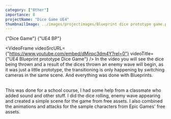 ```yaml
---
category: ["Other"]
importance: 8
projectName: "Dice Game UE4"
thumbnailImage: ../images/projectimages/Blueprint dice prototype game.png
---
```


<AsciiText bClassStyling={true}>{"Dice Game"}</AsciiText>
<AsciiText bClassStyling={true}>{"UE4 BP"}</AsciiText>

<VideoFrame 
videoSrcURL={"https://www.youtube.com/embed/dMirpc3dm4Y?rel=0"}
videoTitle={"UE4 Blueprint prototype Dice Game"}
/>
In the video you will see the dice being thrown and a result of the dices thrown an enemy wave will begin, as it was just a little prototype,
the transitioning is only happening by switching cameras in the same scene. And everything was done with Blueprints.
<br/>
<br/>

This was done for a school course, I had some help from a classmate who added sound and other stuff.
I did the dice rolling, enemy wave appearing and created a simple scene for the game from free assets. 
I also combined the animations and attacks for the sample characters from Epic Games' free assets.



